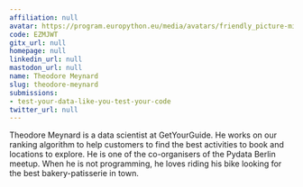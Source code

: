 ```yaml
---
affiliation: null
avatar: https://program.europython.eu/media/avatars/friendly_picture-min_Z9856ct.jpg
code: EZMJWT
gitx_url: null
homepage: null
linkedin_url: null
mastodon_url: null
name: Theodore Meynard
slug: theodore-meynard
submissions:
- test-your-data-like-you-test-your-code
twitter_url: null
---
```


Theodore Meynard is a data scientist at GetYourGuide. He works on our ranking algorithm to help customers to find the best activities to book and locations to explore. He is one of the co-organisers of the Pydata Berlin meetup. When he is not programming, he loves riding his bike looking for the best bakery-patisserie in town.
